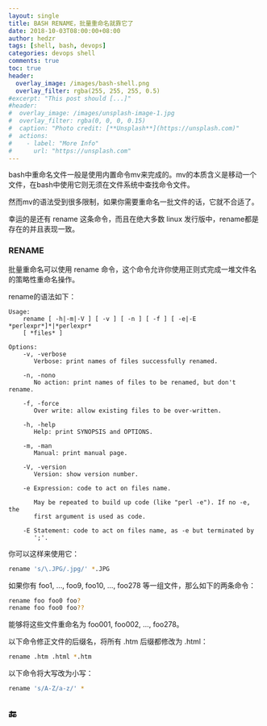 ```yaml
---
layout: single
title: BASH RENAME，批量重命名就靠它了
date: 2018-10-03T08:00:00+08:00
author: hedzr
tags: [shell, bash, devops]
categories: devops shell
comments: true
toc: true
header:
  overlay_image: /images/bash-shell.png
  overlay_filter: rgba(255, 255, 255, 0.5)
#excerpt: "This post should [...]"
#header:
#  overlay_image: /images/unsplash-image-1.jpg
#  overlay_filter: rgba(0, 0, 0, 0.15)
#  caption: "Photo credit: [**Unsplash**](https://unsplash.com)"
#  actions:
#    - label: "More Info"
#      url: "https://unsplash.com"
---
```


bash中重命名文件一般是使用内置命令mv来完成的。mv的本质含义是移动一个文件，在bash中使用它则无须在文件系统中查找命令文件。

然而mv的语法受到很多限制，如果你需要重命名一批文件的话，它就不合适了。

幸运的是还有 rename 这条命令，而且在绝大多数 linux 发行版中，rename都是存在的并且表现一致。

### RENAME

批量重命名可以使用 rename 命令，这个命令允许你使用正则式完成一堆文件名的策略性重命名操作。

rename的语法如下：

```
Usage:
    rename [ -h|-m|-V ] [ -v ] [ -n ] [ -f ] [ -e|-E *perlexpr*]*|*perlexpr*
    [ *files* ]

Options:
    -v, -verbose
       Verbose: print names of files successfully renamed.

    -n, -nono
       No action: print names of files to be renamed, but don't rename.

    -f, -force
       Over write: allow existing files to be over-written.

    -h, -help
       Help: print SYNOPSIS and OPTIONS.

    -m, -man
       Manual: print manual page.

    -V, -version
       Version: show version number.

    -e Expression: code to act on files name.

       May be repeated to build up code (like "perl -e"). If no -e, the
       first argument is used as code.

    -E Statement: code to act on files name, as -e but terminated by
       ';'.
```

你可以这样来使用它：

```bash
rename 's/\.JPG/.jpg/' *.JPG
```

如果你有 foo1, …, foo9, foo10, …, foo278 等一组文件，那么如下的两条命令：

```bash
rename foo foo0 foo?
rename foo foo0 foo??
```

能够将这些文件重命名为 foo001, foo002, …, foo278。

以下命令修正文件的后缀名，将所有 .htm 后缀都修改为 .html：

```bash
rename .htm .html *.htm
```

以下命令将大写改为小写：

```bash
rename 's/A-Z/a-z/' *
```

## 🔚
